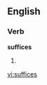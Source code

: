 
==English==

===Verb===
'''suffices'''

# {{third-person singular of|[[suffice]]}}

[[vi:suffices]]